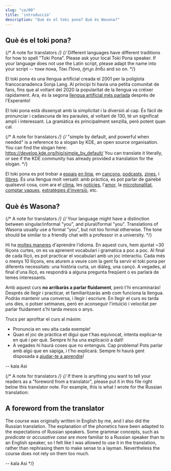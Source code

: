 ```yaml
---
slug: "ca/00"
title: 'introducció'
description: "Què és el toki pona? Què és Wasona?"
---
```


## Què és el toki pona?

{/* A note for translators */}
{/*
  Different languages have different traditions for how to spell "Toki Pona".
  Please ask your local Toki Pona speaker.
  If your language does not use the Latin script, please adapt the name
  into your script -- токи пона, Τόκι Πόνα, ტოკი პონა and so on.
*/}

El toki pona és una llengua artificial creada el 2001 per la poliglota francocanadenca Sonja Lang. Al principi hi havia una petita comunitat de fans, fins que al voltant del 2020 la popularitat de la llengua va créixer ràpidament. Ara, és la segona [llengua artificial més parlada](https://tokipona.org/conlang_communities) després de l'Esperanto!

El toki pona està dissenyat amb la simplicitat i la diversió al cap. És fácil de pronunciar i cadascuna de les paraules, al voltant de 130, té un significat ampli i interessant. La gramàtica és principalment senzilla, però potent quan cal.

{/* A note for translators */}
{/*
  "simple by default, and powerful when needed" is a reference
  to a slogan by KDE, an open source organisation.
  You can find the slogan here: https://develop.kde.org/hig/simple_by_default/
  You can translate it literally, or see if the KDE community
  has already provided a translation for the slogan.
*/}

 El toki pona es pot trobar a [espais](https://discord.gg/ChC6qtVsSE) [en línia](https://discord.gg/6zkugJFU4x), en [cançons](https://www.youtube.com/playlist?list=PLeCE5N29ioyUbj_lvYm9IdGJnE2HPacVv), [podcasts](https://www.youtube.com/playlist?list=PLjOmpMyMxd8Qs2mAXcLk817tQy_AQj09u), [zines](https://liputenpo.org/), i [llibres](https://tokipona.org/). És una llengua molt versatil: amb pràctica, es pot parlar de gairebé qualsevol cosa, com ara el [clima](https://www.youtube.com/watch?v=J4fCq1aEAxA), les [notícies](https://www.youtube.com/watch?v=ljZfGt7PDxk), l'[amor](https://www.youtube.com/watch?v=rr3ufODuIts), la [microtonalitat](https://www.youtube.com/watch?v=fedFQIHREMo), [comptar vaques](https://www.youtube.com/watch?v=xxClPfZDn-E), [estratègies d'inversió](https://www.youtube.com/watch?v=JIOT3bRzAGI), etc.

## Què és Wasona?

{/* A note for translators */}
{/*
  Your language might have a distinction between
  singular/informal "you", and plural/formal "you".
  Translations of Wasona usually use a formal "you",
  but not too formal otherwise. The tone should be similar
  to a friendly chat with a professor in a university.
*/}

Hi ha [moltes maneres](/en/other-courses/) d'aprendre l'idioma. En aquest curs, hem ajuntat ~30 lliçons curtes, on es va aprenent vocabulari i gramatica a poc a poc. Al final de cada lliçó, es pot practicar el vocabulari amb un joc interactiu. Cada més o menys 10 lliçons, ens aturem a veure com la gent fa servir el toki pona per diferents necessitats: una història curta, un diàleg, una cançó. A vegades, al final d'una lliçó, es respondrà a alguna pregunta freqüent o es parlarà de temes interessants.

Amb aquest curs **no arribaràs a parlar fluidament**, però t'hi encaminaràs! Després de llegir i practicar, et familiaritzaràs amb com funciona la llengua. Podràs mantenir una conversa, i llegir i escriure. En llegir el curs es tarda uns dies, o potser setmanes, però en aconseguir l'intuïció i velocitat per parlar fluidament s'hi tarda mesos o anys.

Trucs per aprofitar el curs al màxim:
* Pronuncia en veu alta cada exemple!
* Quan el joc de pràctica et digui que t'has equivocat, intenta explicar-te en què i per què. Sempre hi ha una explicació a dalt!
* A vegades hi haurà coses que no entenguis. Cap problema! Pots parlar amb algú que en sàpiga, i t'ho explicarà. Sempre hi haurà gent disposada a [ajudar-te a aprendre](https://discord.gg/ChC6qtVsSE)!

-- kala Asi

{/* A note for translators */}
{/*
  If there is anything you want to tell your readers as
  a "foreword from a translator", please put it in this file
  right below this translator note. For example, this is
  what I wrote for the Russian translation:

## A foreword from the translator

The course was originally written in English by me, and I also did the Russian translation. The explanation of the phonetics have been adapted to the expectations of Russian speakers. Some grammar concepts, such as *predicate* or *accusative case* are more familiar to a Russian speaker than to an English speaker, so I felt like I was allowed to use it in the translation, rather than rephrasing them to make sense to a layman. Nevertheless the course does not rely on them too much.

-- kala Asi
*/}